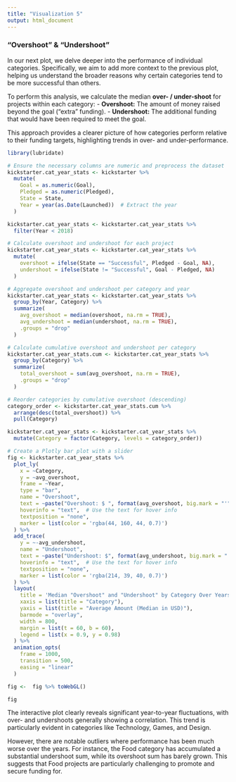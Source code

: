 ```yaml
---
title: "Visualization 5"
output: html_document
---
```


### "Overshoot" & "Undershoot"

In our next plot, we delve deeper into the performance of individual categories. Specifically, we aim to add more context to the previous plot, helping us understand the broader reasons why certain categories tend to be more successful than others.

To perform this analysis, we calculate the median **over- / under-shoot** for projects within each category:
- **Overshoot:** The amount of money raised beyond the goal ("extra" funding).
- **Undershoot:** The additional funding that would have been required to meet the goal.

This approach provides a clearer picture of how categories perform relative to their funding targets, highlighting trends in over- and under-performance.

```r
library(lubridate)

# Ensure the necessary columns are numeric and preprocess the dataset
kickstarter.cat_year_stats <- kickstarter %>%
  mutate(
    Goal = as.numeric(Goal),
    Pledged = as.numeric(Pledged),
    State = State,
    Year = year(as.Date(Launched))  # Extract the year
  )

kickstarter.cat_year_stats <- kickstarter.cat_year_stats %>%
  filter(Year < 2018)

# Calculate overshoot and undershoot for each project
kickstarter.cat_year_stats <- kickstarter.cat_year_stats %>%
  mutate(
    overshoot = ifelse(State == "Successful", Pledged - Goal, NA),
    undershoot = ifelse(State != "Successful", Goal - Pledged, NA)
  )

# Aggregate overshoot and undershoot per category and year
kickstarter.cat_year_stats <- kickstarter.cat_year_stats %>%
  group_by(Year, Category) %>%
  summarize(
    avg_overshoot = median(overshoot, na.rm = TRUE),
    avg_undershoot = median(undershoot, na.rm = TRUE),
    .groups = "drop"
  )

# Calculate cumulative overshoot and undershoot per category
kickstarter.cat_year_stats.cum <- kickstarter.cat_year_stats %>%
  group_by(Category) %>%
  summarize(
    total_overshoot = sum(avg_overshoot, na.rm = TRUE),
    .groups = "drop"
  )

# Reorder categories by cumulative overshoot (descending)
category_order <- kickstarter.cat_year_stats.cum %>%
  arrange(desc(total_overshoot)) %>%
  pull(Category)

kickstarter.cat_year_stats <- kickstarter.cat_year_stats %>%
  mutate(Category = factor(Category, levels = category_order))

# Create a Plotly bar plot with a slider
fig <- kickstarter.cat_year_stats %>%
  plot_ly(
    x = ~Category,
    y = ~avg_overshoot,
    frame = ~Year,
    type = "bar",
    name = "Overshoot",
    text = ~paste("Overshoot: $ ", format(avg_overshoot, big.mark = "'", trim = TRUE)),
    hoverinfo = "text",  # Use the text for hover info
    textposition = "none",
    marker = list(color = 'rgba(44, 160, 44, 0.7)')
  ) %>%
  add_trace(
    y = ~-avg_undershoot,
    name = "Undershoot",
    text = ~paste("Undershoot: $", format(avg_undershoot, big.mark = "'", trim = TRUE)),
    hoverinfo = "text",  # Use the text for hover info
    textposition = "none",
    marker = list(color = 'rgba(214, 39, 40, 0.7)')
  ) %>%
  layout(
    title = 'Median "Overshoot" and "Undershoot" by Category Over Years',
    xaxis = list(title = "Category"),
    yaxis = list(title = "Average Amount (Median in USD)"),
    barmode = "overlay",
    width = 800,
    margin = list(t = 60, b = 60),
    legend = list(x = 0.9, y = 0.98)
  ) %>%
  animation_opts(
    frame = 1000,
    transition = 500,
    easing = "linear"
  )

fig <-  fig %>% toWebGL()

fig

```

The interactive plot clearly reveals significant year-to-year fluctuations, with over- and undershoots generally showing a correlation. This trend is particularly evident in categories like Technology, Games, and Design.

However, there are notable outliers where performance has been much worse over the years. For instance, the Food category has accumulated a substantial undershoot sum, while its overshoot sum has barely grown. This suggests that Food projects are particularly challenging to promote and secure funding for.
